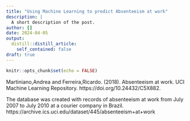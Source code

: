 ```yaml
---
title: "Using Machine Learning to predict Absenteeism at work"
description: |
  A short description of the post.
author: []
date: 2024-04-05
output:
  distill::distill_article:
    self_contained: false
draft: true
---
```



```r
knitr::opts_chunk$set(echo = FALSE)
```


Martiniano,Andrea and Ferreira,Ricardo. (2018). Absenteeism at work. UCI Machine Learning Repository. https://doi.org/10.24432/C5X882.

The database was created with records of absenteeism at work from July 2007 to July 2010 at a courier company in Brazil. 
https://archive.ics.uci.edu/dataset/445/absenteeism+at+work
